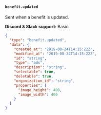 #### `benefit.updated`

Sent when a benefit is updated.

**Discord & Slack support:** Basic

```json Payload Sample [expandable]
{
  "type": "benefit.updated",
  "data": {
    "created_at": "2019-08-24T14:15:22Z",
    "modified_at": "2019-08-24T14:15:22Z",
    "id": "string",
    "type": "ads",
    "description": "string",
    "selectable": true,
    "deletable": true,
    "organization_id": "string",
    "properties": {
      "image_height": 400,
      "image_width": 400
    }
  }
}
```
